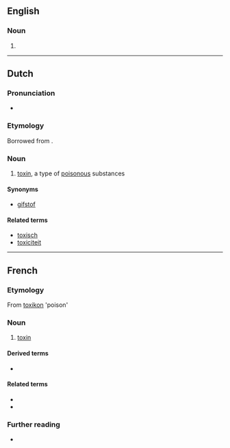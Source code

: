 {{also|Toxine}}
==English==

===Noun===
{{en-noun}}

# {{archaic form of|toxin|lang=en}}

----

==Dutch==

===Pronunciation===
* {{audio|Nl-toxine.ogg|Audio|lang=nl}}

===Etymology===
Borrowed from {{bor|nl|de|Toxin|notext=1}}.

===Noun===
{{nl-noun|f|g2=m|-s|pl2=-en|toxinetje}}

# [[toxin]], a type of [[poisonous]] substances

====Synonyms====
* [[gifstof]]

====Related terms====
* [[toxisch]]
* [[toxiciteit]]

----

==French==

===Etymology===
From {{etyl|grc|fr}} [[toxikon]] 'poison'

===Noun===
{{fr-noun|f}}

# [[toxin]]

====Derived terms====
* {{l|fr|toxique}}

====Related terms====
* {{l|fr|endotoxique}}
* {{l|fr|exotoxique}}

===Further reading===
* {{R:TLFi}}